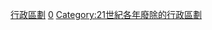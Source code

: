 {{Cat topic in year| topic=廢除的行政區劃|year=2010}}
[[Category:2010年廢除|行政區劃]]
[[Category:2010年代廢除的行政區劃|0]]
[[Category:21世紀各年廢除的行政區劃|Category:21世紀各年廢除的行政區劃]]